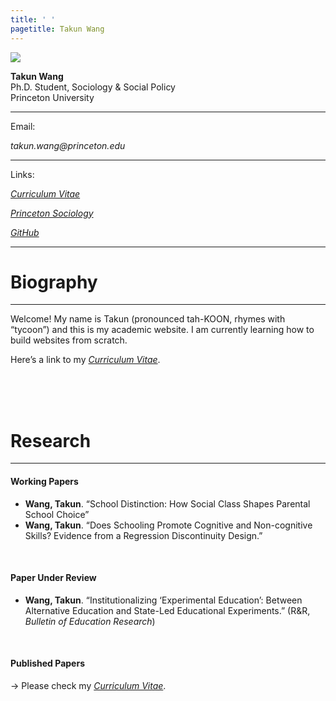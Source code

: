 ```yaml
---
title: ' '
pagetitle: Takun Wang
---
```



<div class="column-left">

<img src="images/takun_2023.jpeg">

**Takun Wang**  
Ph.D. Student, Sociology & Social Policy  
Princeton University

<hr>

Email:  

*takun.wang@princeton.edu*

<hr>

Links:  

[*Curriculum Vitae*](https://drive.google.com/file/d/1YKjheNhJ9ViEE0HNoPQ6EqBIXrAWeoRr/view?usp=sharing)

[*Princeton Sociology*](https://sociology.princeton.edu/people/graduate-students)  

[*GitHub*](https://github.com/wangtakun)

<hr>

</div>


<div class="column-right">

# Biography
<hr>

Welcome! My name is Takun (pronounced tah-KOON, rhymes with “tycoon”) and this is my academic website. I am currently learning how to build websites from scratch.

Here's a link to my [*Curriculum Vitae*](https://drive.google.com/file/d/1YKjheNhJ9ViEE0HNoPQ6EqBIXrAWeoRr/view?usp=sharing).

<br>
<br>
<br>

# Research
<hr>

<h4> Working Papers </h4>
* **Wang, Takun**. "School Distinction: How Social Class Shapes Parental School Choice"
* **Wang, Takun**. "Does Schooling Promote Cognitive and Non-cognitive Skills? Evidence from a Regression Discontinuity Design."

<br>
<h4> Paper Under Review </h4>
* **Wang, Takun**. "Institutionalizing 'Experimental Education': Between Alternative Education and State-Led Educational Experiments." (R&R, *Bulletin of Education Research*)

<br>
<h4> Published Papers </h4>
&rarr; Please check my [*Curriculum Vitae*](https://drive.google.com/file/d/1YKjheNhJ9ViEE0HNoPQ6EqBIXrAWeoRr/view?usp=sharing).

</div>